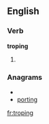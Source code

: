 ==English==

===Verb===
'''troping'''

# {{present participle of|[[trope]]}}

===Anagrams===
* {{alphagram|ginoprt}}
* [[porting#English|porting]]

[[fr:troping]]
